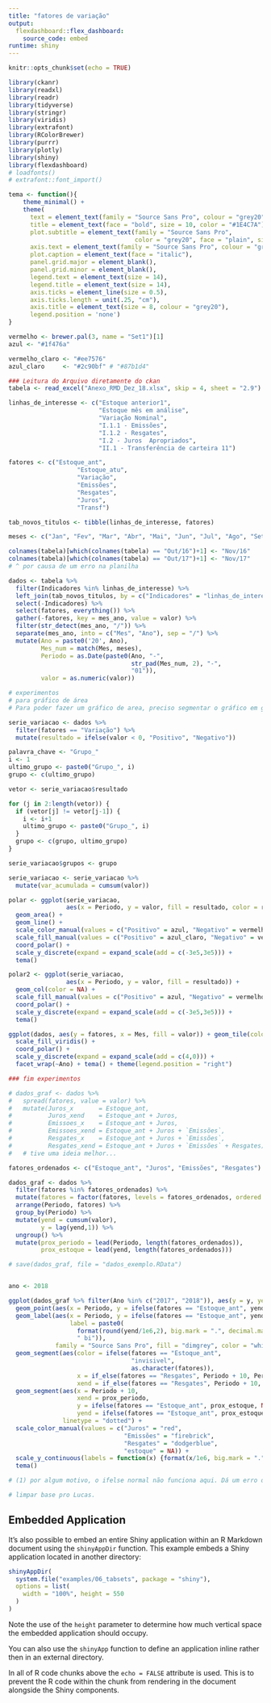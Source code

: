 ```yaml
---
title: "fatores de variação"
output: 
  flexdashboard::flex_dashboard:
    source_code: embed
runtime: shiny
---
```


```r
knitr::opts_chunk$set(echo = TRUE)

library(ckanr)
library(readxl)
library(readr)
library(tidyverse)
library(stringr)
library(viridis)
library(extrafont)
library(RColorBrewer)
library(purrr)
library(plotly)
library(shiny)
library(flexdashboard)
# loadfonts()
# extrafont::font_import()

tema <- function(){
    theme_minimal() +
    theme(
      text = element_text(family = "Source Sans Pro", colour = "grey20"),
      title = element_text(face = "bold", size = 10, color = "#1E4C7A"), 
      plot.subtitle = element_text(family = "Source Sans Pro", 
                                   color = "grey20", face = "plain", size = 10),
      axis.text = element_text(family = "Source Sans Pro", colour = "grey20", size = 8),
      plot.caption = element_text(face = "italic"),
      panel.grid.major = element_blank(), 
      panel.grid.minor = element_blank(),
      legend.text = element_text(size = 14),
      legend.title = element_text(size = 14),
      axis.ticks = element_line(size = 0.5),
      axis.ticks.length = unit(.25, "cm"),
      axis.title = element_text(size = 8, colour = "grey20"),
      legend.position = 'none')
}

vermelho <- brewer.pal(3, name = "Set1")[1]
azul <- "#1f476a" 

vermelho_claro <- "#ee7576"
azul_claro     <- "#2c90bf" # "#87b1d4"

```

```r
### Leitura do Arquivo diretamente do ckan
tabela <- read_excel("Anexo_RMD_Dez_18.xlsx", skip = 4, sheet = "2.9")

linhas_de_interesse <- c("Estoque anterior1",
                         "Estoque mês em análise",
                         "Variação Nominal",
                         "I.1.1 - Emissões",
                         "I.1.2 - Resgates",
                         "I.2 - Juros  Apropriados",
                         "II.1 - Transferência de carteira 11")

fatores <- c("Estoque_ant",
                   "Estoque_atu",
                   "Variação",
                   "Emissões",
                   "Resgates",
                   "Juros",
                   "Transf")

tab_novos_titulos <- tibble(linhas_de_interesse, fatores)

meses <- c("Jan", "Fev", "Mar", "Abr", "Mai", "Jun", "Jul", "Ago", "Set", "Out", "Nov", "Dez")

colnames(tabela)[which(colnames(tabela) == "Out/16")+1] <- "Nov/16"
colnames(tabela)[which(colnames(tabela) == "Out/17")+1] <- "Nov/17"
# ^ por causa de um erro na planilha

dados <- tabela %>%
  filter(Indicadores %in% linhas_de_interesse) %>%
  left_join(tab_novos_titulos, by = c("Indicadores" = "linhas_de_interesse")) %>%
  select(-Indicadores) %>%
  select(fatores, everything()) %>%
  gather(-fatores, key = mes_ano, value = valor) %>%
  filter(str_detect(mes_ano, "/")) %>%
  separate(mes_ano, into = c("Mes", "Ano"), sep = "/") %>%
  mutate(Ano = paste0('20', Ano),
         Mes_num = match(Mes, meses),
         Periodo = as.Date(paste0(Ano, "-",
                                  str_pad(Mes_num, 2), "-",
                                  "01")),
         valor = as.numeric(valor))

# experimentos
# para gráfico de área
# Para poder fazer um gráfico de area, preciso segmentar o gráfico em grupo contíguos. Ou seja, agrupar as sequencias de negativos e positivos.

serie_variacao <- dados %>% 
  filter(fatores == "Variação") %>%
  mutate(resultado = ifelse(valor < 0, "Positivo", "Negativo"))

palavra_chave <- "Grupo_"
i <- 1
ultimo_grupo <- paste0("Grupo_", i)
grupo <- c(ultimo_grupo)

vetor <- serie_variacao$resultado

for (j in 2:length(vetor)) {
  if (vetor[j] != vetor[j-1]) {
    i <- i+1
    ultimo_grupo <- paste0("Grupo_", i)
  }
  grupo <- c(grupo, ultimo_grupo)
}

serie_variacao$grupos <- grupo

serie_variacao <- serie_variacao %>%
  mutate(var_acumulada = cumsum(valor))

polar <- ggplot(serie_variacao, 
                aes(x = Periodo, y = valor, fill = resultado, color = resultado, group = grupos)) +
  geom_area() +
  geom_line() +
  scale_color_manual(values = c("Positivo" = azul, "Negativo" = vermelho)) + 
  scale_fill_manual(values = c("Positivo" = azul_claro, "Negativo" = vermelho_claro)) + 
  coord_polar() + 
  scale_y_discrete(expand = expand_scale(add = c(-3e5,3e5))) + 
  tema()

polar2 <- ggplot(serie_variacao, 
                aes(x = Periodo, y = valor, fill = resultado)) +
  geom_col(color = NA) +
  scale_fill_manual(values = c("Positivo" = azul, "Negativo" = vermelho)) + 
  coord_polar() + 
  scale_y_discrete(expand = expand_scale(add = c(-3e5,3e5))) + 
  tema()

ggplot(dados, aes(y = fatores, x = Mes, fill = valor)) + geom_tile(color = "white") +
  scale_fill_viridis() + 
  coord_polar() +
  scale_y_discrete(expand = expand_scale(add = c(4,0))) +
  facet_wrap(~Ano) + tema() + theme(legend.position = "right")

### fim experimentos

# dados_graf <- dados %>%
#   spread(fatores, value = valor) %>%
#   mutate(Juros_x       = Estoque_ant,
#          Juros_xend    = Estoque_ant + Juros,
#          Emissoes_x    = Estoque_ant + Juros,
#          Emissoes_xend = Estoque_ant + Juros + `Emissões`,
#          Resgates_x    = Estoque_ant + Juros + `Emissões`,
#          Resgates_xend = Estoque_ant + Juros + `Emissões` + Resgates)
#   # tive uma ideia melhor...

fatores_ordenados <- c("Estoque_ant", "Juros", "Emissões", "Resgates")

dados_graf <- dados %>%
  filter(fatores %in% fatores_ordenados) %>%
  mutate(fatores = factor(fatores, levels = fatores_ordenados, ordered = TRUE)) %>%
  arrange(Periodo, fatores) %>%
  group_by(Periodo) %>%
  mutate(yend = cumsum(valor),
         y = lag(yend,1)) %>%
  ungroup() %>%
  mutate(prox_periodo = lead(Periodo, length(fatores_ordenados)),
         prox_estoque = lead(yend, length(fatores_ordenados)))

# save(dados_graf, file = "dados_exemplo.RData")


ano <- 2018

ggplot(dados_graf %>% filter(Ano %in% c("2017", "2018")), aes(y = y, yend = yend, xend = Periodo)) +
  geom_point(aes(x = Periodo, y = ifelse(fatores == "Estoque_ant", yend, NA))) +
  geom_label(aes(x = Periodo, y = ifelse(fatores == "Estoque_ant", yend-1e5, NA),
                 label = paste0(
                   format(round(yend/1e6,2), big.mark = ".", decimal.mark = ","),
                   " bi")), 
             family = "Source Sans Pro", fill = "dimgrey", color = "white", size = 2) +
  geom_segment(aes(color = ifelse(fatores == "Estoque_ant", 
                                  "invisivel", 
                                  as.character(fatores)),
                   x = if_else(fatores == "Resgates", Periodo + 10, Periodo), # (1)
                   xend = if_else(fatores == "Resgates", Periodo + 10, Periodo)), size = 2) +
  geom_segment(aes(x = Periodo + 10, 
                   xend = prox_periodo, 
                   y = ifelse(fatores == "Estoque_ant", prox_estoque, NA),
                   yend = ifelse(fatores == "Estoque_ant", prox_estoque, NA)),
               linetype = "dotted") +
  scale_color_manual(values = c("Juros" = "red", 
                                "Emissões" = "firebrick",
                                "Resgates" = "dodgerblue",
                                "estoque" = NA)) +
  scale_y_continuous(labels = function(x) {format(x/1e6, big.mark = ".", decimal.mark = ",")}) +
  tema()

# (1) por algum motivo, o ifelse normal não funciona aqui. Dá um erro de tipo. Pesquisar um dia.

# limpar base pro Lucas.

```

## Embedded Application

It's also possible to embed an entire Shiny application within an R Markdown document using the `shinyAppDir` function. This example embeds a Shiny application located in another directory:

```r
shinyAppDir(
  system.file("examples/06_tabsets", package = "shiny"),
  options = list(
    width = "100%", height = 550
  )
)
```

Note the use of the `height` parameter to determine how much vertical space the embedded application should occupy.

You can also use the `shinyApp` function to define an application inline rather then in an external directory.

In all of R code chunks above the `echo = FALSE` attribute is used. This is to prevent the R code within the chunk from rendering in the document alongside the Shiny components.



